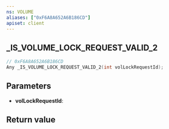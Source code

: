 ```yaml
---
ns: VOLUME
aliases: ["0xF6A8A652A6B186CD"]
apiset: client
---
```

## _IS_VOLUME_LOCK_REQUEST_VALID_2

```c
// 0xF6A8A652A6B186CD
Any _IS_VOLUME_LOCK_REQUEST_VALID_2(int volLockRequestId);
```


## Parameters
* **volLockRequestId**:

## Return value